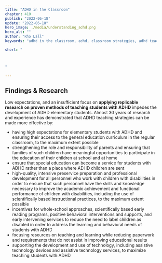 ```yaml
---
title: "ADHD in the Classroom"
chapter: 410
publish: "2022-06-18"
update: "2022-06-18"
hero_image: ./media/understanding_adhd.png
hero_alt: ""
author: "Rho Lall"
keywords: "adhd in the classroom, adhd, classroom strategies, adhd teaching strategies, teaching students with adhd, accomodations for adhd, accomodations for students with adhd, accommodations for adhd elementary students"

short: "



"

---
```


## Findings & Research

Low expectations, and an insufficient focus on **applying replicable research on proven methods of teaching students with ADHD** impedes the development of ADHD elementary students. Almost 30 years of research and experience has demonstrated that ADHD teaching strategies can be made more effective by:
- having high expectations for elementary students with ADHD and ensuring their access to the general education curriculum in the regular classroom, to the maximum extent possible
- strengthening the role and responsibility of parents and ensuring that families of such children have meaningful opportunities to participate in the education of their children at school and at home
- ensure that special education can become a service for students with ADHD rather than a place where ADHD children are sent
- high-quality, intensive preservice preparation and professional development for all personnel who work with children with disabilities in order to ensure that such personnel have the skills and knowledge necessary to improve the academic achievement and functional performance of children with disabilities, including the use of scientifically based instructional practices, to the maximum extent possible
- incentives for whole-school approaches, scientifically based early reading programs, positive behavioral interventions and supports, and early intervening services to reduce the need to label children as disabled in order to address the learning and behavioral needs of students with ADHD
- focusing resources on teaching and learning while reducing paperwork and requirements that do not assist in improving educational results
- supporting the development and use of technology, including assistive technology devices and assistive technology services, to maximize teaching students with ADHD
